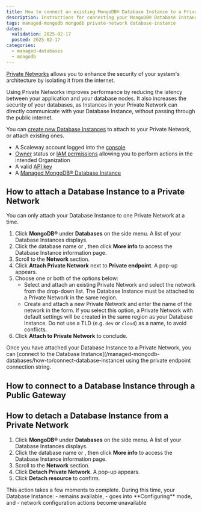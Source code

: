 ```yaml
---
title: How to connect an existing MongoDB® Database Instance to a Private Network
description: Instructions for connecting your MongoDB® Database Instance over a Private Network.
tags: managed-mongodb mongodb private-network database-instance
dates:
  validation: 2025-02-17
  posted: 2025-02-17
categories:
  - managed-databases
  - mongodb
---
```



[Private Networks](/vpc/concepts/#private-networks) allows you to enhance the security of your system's architecture by isolating it from the internet.

Using Private Networks improves performance by reducing the latency between your application and your database nodes. It also increases the security of your databases, as Instances in your Private Network can directly communicate with your Database Instance, without passing through the public internet.

You can [create new Database Instances](/managed-mongodb-databases/how-to/create-a-database-instance) to attach to your Private Network, or attach existing ones.

<Requirements />

- A Scaleway account logged into the [console](https://console.scaleway.com)
- [Owner](/iam/concepts/#owner) status or [IAM permissions](/iam/concepts/#permission) allowing you to perform actions in the intended Organization
- A valid [API key](/iam/how-to/create-api-keys/)
- A [Managed MongoDB® Database Instance](/managed-mongodb-databases/how-to/create-a-database-instance)

## How to attach a Database Instance to a Private Network

<Message type="note">
  You can only attach your Database Instance to one Private Network at a time.
</Message>

1. Click **MongoDB®** under **Databases** on the side menu. A list of your Database Instances displays.
2. Click the database name or <Icon name="more" />, then click **More info** to access the Database Instance information page.
3. Scroll to the **Network** section.
4. Click **Attach Private Network** next to **Private endpoint**. A pop-up appears.
5. Choose one or both of the options below:
    - Select and attach an existing Private Network and select the network from the drop-down list.
        <Message type="important">
          The Database Instance must be attached to a Private Network in the same region.
        </Message>
    - Create and attach a new Private Network and enter the name of the network in the form.
        <Message type="important">
          If you select this option, a Private Network with default settings will be created in the same region as your Database Instance. Do not use a TLD (e.g. `dev` or `cloud`) as a name, to avoid conflicts.
        </Message>
6. Click **Attach to Private Network** to conclude.

<Message type="tip">
Once you have attached your Database Instance to a Private Network, you can [connect to the Database Instance](/managed-mongodb-databases/how-to/connect-database-instance) using the private endpoint connection string.
</Message>

## How to connect to a Database Instance through a Public Gateway

<SshBastionMdb />

## How to detach a Database Instance from a Private Network

1. Click **MongoDB®** under **Databases** on the side menu. A list of your Database Instances displays.
2. Click the database name or <Icon name="more" />, then click **More info** to access the Database Instance information page.
3. Scroll to the **Network** section.
4. Click **Detach Private Network**. A pop-up appears.
5. Click **Detach resource** to confirm.

<Message type="note">
This action takes a few moments to complete. During this time, your Database Instance:
  - remains available,
  - goes into **Configuring** mode, and
  - network configuration actions become unavailable
</Message>
